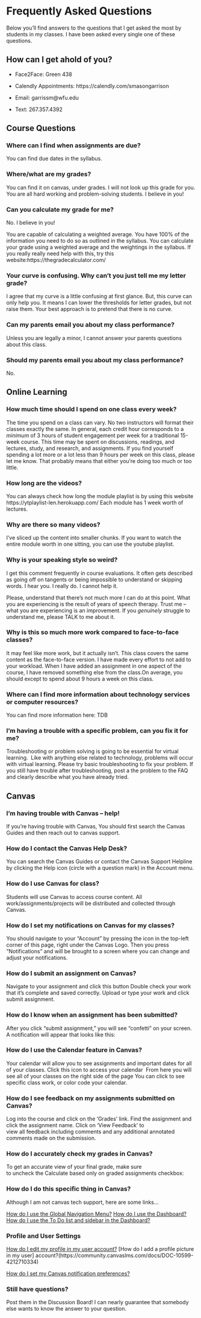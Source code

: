 # Frequently Asked Questions

Below you'll find answers to the questions that I get asked the most by students in my classes. I have been asked every single one of these questions.


## How can I get ahold of you?

* Face2Face: Green 438

* Calendly Appointments: https://calendly.com/smasongarrison

* Email: garrissm@wfu.edu

* Text: 267.357.4392 

## Course Questions


### Where can I find when assignments are due?

You can find due dates in the syllabus.

### Where/what are my grades?

You can find it on canvas, under grades. I will not look up this grade for you. You are all hard working and problem-solving students. I believe in you!


### Can you calculate my grade for me?

No. I believe in you!

You are capable of calculating a weighted average. You have 100% of the information you need to do so as outlined in the syllabus. You can calculate your grade using a weighted average and the weightings in the syllabus.
If you really really need help with this, try this website:https://thegradecalculator.com/




### Your curve is confusing. Why can't you just tell me my letter grade?

I agree that my curve is a little confusing at first glance.
But, this curve can only help you. It means I can lower the thresholds for letter grades, but not raise them.
Your best approach is to pretend that there is no curve.




### Can my parents email you about my class performance?
Unless you are legally a minor, I cannot answer your parents questions about this class.




### Should my parents email you about my class performance?
No.




## Online Learning

### How much time should I spend on one class every week?

The time you spend on a class can vary. No two instructors will format their classes exactly the same. In general, each credit hour corresponds to a *minimum* of 3 hours of student engagement per week for a traditional 15-week course. This time may be spent on discussions, readings, and lectures, study, and research, and assignments.
If you find yourself spending a lot more or a lot less than 9 hours per week on this class, please let me know. That probably means that either you're doing too much or too little.




### How long are the videos?
You can always check how long the module playlist is by using this website https://ytplaylist-len.herokuapp.com/
Each module has 1 week worth of lectures.



### Why are there so many videos?
I've sliced up the content into smaller chunks. If you want to watch the entire module worth in one sitting, you can use the youtube playlist.


### Why is your speaking style so weird?

I get this comment frequently in course evaluations. It often gets described as going off on tangents or being impossible to understand or skipping words. I hear you. I really do. I cannot help it.

Please, understand that there's not much more I can do at this point. What you are experiencing is the result of years of speech therapy. Trust me -- what you are experiencing is an improvement. If you *genuinely* struggle to understand me, please TALK to me about it. 



### Why is this so much more work compared to face-to-face classes?

It may feel like more work, but it actually isn't. This class covers the same content as the face-to-face version. I have made every effort to not add to your workload. When I have added an assignment in one aspect of the course, I have removed something else from the class.On average, you should except to spend about 9 hours a week on this class.




### Where can I find more information about technology services or computer resources?
You can find more information here: TDB




### I'm having a trouble with a specific problem, can you fix it for me?
Troubleshooting or problem solving is going to be essential for virtual learning.  Like with anything else related to technology, problems will occur with virtual learning.
Please try basic troubleshooting to fix your problem.
If you still have trouble after troubleshooting, post a the problem to the FAQ and clearly describe what you have already tried.




## Canvas

### I'm having trouble with Canvas -- help!

If you're having trouble with Canvas, You should first search the Canvas Guides and then reach out to canvas support.

### How do I contact the Canvas Help Desk?
You can search the Canvas Guides or contact the Canvas Support Helpline by clicking the Help icon (circle with a question mark) in the Account menu.




### How do I use Canvas for class?

Students will use Canvas to access course content.
All work/assignments/projects will be distributed and collected through Canvas.




### How do I set my notifications on Canvas for my classes?
You should navigate to your "Account" by pressing the icon in the top-left corner of this page, right under the Canvas Logo. Then you press "Notifications" and will be brought to a screen where you can change and adjust your notifications.




### How do I submit an assignment on Canvas?
Navigate to your assignment and click this button
Double check your work that it's complete and saved correctly.
Upload or type your work and click submit assignment.




### How do I know when an assignment has been submitted?
After you click "submit assignment," you will see "confetti" on your screen. A notification will appear that looks like this:




### How do I use the Calendar feature in Canvas?
Your calendar will allow you to see assignments and important dates for all of your classes.
Click this icon to access your calendar 
From here you will see all of your classes on the right side of the page
You can click to see specific class work, or color code your calendar.




### How do I see feedback on my assignments submitted on Canvas?
Log into the course and click on the 'Grades' link.
Find the assignment and click the assignment name.
Click on 'View Feedback' to view all feedback including comments and any additional annotated comments made on the submission.




### How do I accurately check my grades in Canvas?
To get an accurate view of your final grade, make sure to uncheck the Calculate based only on graded assignments checkbox:






### How do I do this specific thing in Canvas?

Although I am not canvas tech support, here are some links...

[How do I use the Global Navigation Menu?](https://community.canvaslms.com/docs/DOC-10603-4212710332)
[How do I use the Dashboard?](https://community.canvaslms.com/docs/DOC-10587-4212710330)
[How do I use the To Do list and sidebar in the Dashboard?](https://community.canvaslms.com/docs/DOC-10589-4212717407)

### Profile and User Settings

[How do I edit my profile in my user account? ](https://community.canvaslms.com/docs/DOC-10628-4212710342)
[How do I add a profile picture in my user] account?(https://community.canvaslms.com/docs/DOC-10599-4212710334)

[How do I set my Canvas notification preferences?](https://community.canvaslms.com/docs/DOC-10624-4212710344)

### Still have questions? 

Post them in the Discussion Board! I can nearly guarantee that somebody else wants to know the answer to your question.

